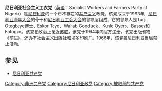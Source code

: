 {{共产党}}
'''尼日利亚社会主义工农党'''（[[英语|英语]]：Socialist Workers and Farmers Party of Nigeria）是[[尼日利亚|尼日利亚]]的一个已不存在的[[共产主义|共产主义]]政党。该党成立于1963年，[[尼日利亚青年大会|尼日利亚青年大会]]的骨干和[[尼日利亚工会大会|尼日利亚工会大会]]的领导层组成。它的领导人是Tunji Otegbeye博士、Eskor Toyo、Wahab Goodluck、Kunle Oyero、Bassey和Fatogun。该党在政治上亲近[[苏联|苏联]]。该党于1964年向官方注册。该党出版刊物《前进》，还办有社会主义出版社和埃多印刷厂。1966年，该党被尼日利亚当局禁止活动。

==参见==
*[[尼日利亚共产党|尼日利亚共产党]]

[[Category:非洲共产党|Category:非洲共产党]]
[[Category:尼日利亚政党|Category:尼日利亚政党]]
[[Category:被取缔的共产党|Category:被取缔的共产党]]